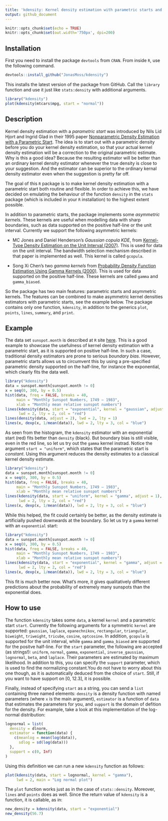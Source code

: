 ```yaml
---
title: 'kdensity: Kernel density estimation with parametric starts and asymmetric kernels'
output: github_document
---
```


```r
knitr::opts_chunk$set(echo = TRUE)
knitr::opts_chunk$set(out.width='750px', dpi=200)
```

## Installation
First you need to install the package `devtools` from `CRAN`. From inside `R`, use the following command.
```r
devtools::install_github("JonasMoss/kdensity")
```
This installs the latest version of the package from GitHub. Call the `library` function and use it just like `stats:density` with additional arguments.
```r
library("kdensity")
plot(kdensity(mtcars$mpg, start = "normal"))
```

## Description

Kernel density estimation with a *parametric start* was introduced by Nils Lid Hjort and Ingrid Glad in their 1995 paper [Nonparametric Density Estimation with a Parametric Start](https://projecteuclid.org/euclid.aos/1176324627). The idea is to start out with a parametric density before you do your kernel density estimation, so that your actual kernel density estimation will be a correction to the original parametric estimate. Why is this a good idea? Because the resulting estimator will be better than an ordinary kernel density estimator whenever the true density is close to your suggestion. And the estimator can be superior to the ordinary kernal density estimator even when the suggestion is pretty far off.

The goal of this `R` package is to make kernel density estimation with a parametric start both routine and flexible. In order to achieve this, we have decided on emulating the behaviour of the function `density` in the `stats` package (which is included in your `R` installation) to the highest extent possible.

In addition to parametric starts, the package implements some *asymmetric kernels*. These kernels are useful when modelling data with sharp boundaries, such as data supported on the positive half-line or the unit interval. Currently we support the following asymmetric kernels:

* MC Jones and Daniel Henderson's *Gaussian copula KDE*, from [Kernel-Type Density Estimation on the Unit Interval (2007)](https://academic.oup.com/biomet/article-abstract/94/4/977/246269). This is used for data on the unit interval. The bandwidth selection mechanism described in that paper is implemented as well. This kernel is called `gcopula`.

* Song Xi Chen's two *gamma kernels* from [Probability Density Function Estimation Using Gamma Kernels (2000)](https://link.springer.com/article/10.1023/A:1004165218295). This is used for data supported on the positive half-line. These kernels are called `gamma` and `gamma_biased`.

So the package has two main features: parametric starts and asymmetric kernels. The features can be combined to make asymmetric kernel densities estimators with parametric starts, see the example below. The package contains only one function, `kdensity`, in addition to the generics `plot`, `points`, `lines`, `summary`, and `print`. 

## Example
The data set `sunspot.month` is described at `R` site [here](https://stat.ethz.ch/R-manual/R-devel/library/datasets/html/sunspot.month.html). This is a good example to showcase the usefulness of kernel density estimation with a parametric start, as it is supported on positive half-line. In such a case, traditional density estimators are prone to serious *boundary bias*. However, parametric starts allows us to circumvent this by using a pre-specified parametric density supported on the half-line, for instance the exponential, which clearly fits the data well.

```r
library("kdensity")
data = sunspot.month[sunspot.month != 0]
x = seq(0, 300, by = 0.5)
hist(data, freq = FALSE, breaks = 40,
     main = "Monthly Sunspot Numbers, 1749 – 1983",
     xlab = "Monthly mean relative sunspot numbers")
lines(kdensity(data, start = "exponential", kernel = "gaussian", adjust = 2),
      lwd = 2, lty = 2, col = "red")
lines(density(data, adjust = 2), lwd = 2, lty = 1)
lines(x, dexp(x, 1/mean(data)), lwd = 2, lty = 3, col = "blue")
```

As seen from the histogram, the `kdensity` estimator with an exponential start (red) fits better than `density` (black). But boundary bias is still visible, even in the red line, so let us try out the `gamma` kernel instrad. Notice the argument `start = "uniform"`, which states that the parametric start is *constant*. Using this argument reduces the density estimates to a classical kernel density estimate.

```r
library("kdensity")
data = sunspot.month[sunspot.month != 0]
x = seq(0, 300, by = 0.5)
hist(data, freq = FALSE, breaks = 40,
     main = "Monthly Sunspot Numbers, 1749 – 1983",
     xlab = "Monthly mean relative sunspot numbers")
lines(kdensity(data, start = "uniform", kernel = "gamma", adjust = 1),
      lwd = 2, lty = 2, col = "red")
lines(x, dexp(x, 1/mean(data)), lwd = 2, lty = 3, col = "blue")
```

While this helped, the fit could certainly be better, as the density estimate is artificially pushed downwards at the boundary. So let us try a `gamma` kernel with an `exponential` start:

```r
library("kdensity")
data = sunspot.month[sunspot.month != 0]
x = seq(0, 300, by = 0.5)
hist(data, freq = FALSE, breaks = 40,
     main = "Monthly Sunspot Numbers, 1749 – 1983",
     xlab = "Monthly mean relative sunspot numbers")
lines(kdensity(data, start = "exponential", kernel = "gamma", adjust = 1),
      lwd = 2, lty = 2, col = "red")
lines(x, dexp(x, 1/mean(data)), lwd = 2, lty = 3, col = "blue")
```

This fit is much better now. What's more, it gives qualitatively different predictions about the probability of extremely many sunspots than the exponential does.

## How to use

The function `kdensity` takes some `data`, a kernel `kernel` and a parametric start `start`. Currently the following arguments for a symmetric `kernel` are supported: `gaussian`, `laplace`, `epanechnikov`, `rectangular`, `triangular`, `biweight`, `triweight`, `tricube`, `cosine`, `optcosine`. In addition, `gcopula` is supported for the unit interval, while `gamma` and `gamma_biased` are supported for the positve half-line. For the `start` parameter, the following are accepted (as strings!): `uniform`, `normal`, `gamma`, `exponential`, `inverse_gaussian`, `lognormal`, `beta`, and `laplace`. Their parameters are estimated by maximum likelihood. In addition to this, you can specify the `support` parameter, which is used to find the normalizing constant.You do not have to worry about this one though, as it is automatically deduced from the choice of `start`. Still, if you want to have support on [0, 12.3], it is possible.

Finally, instead of specifying `start` as a string, you can send a `list` containing three named elements: `density` is a density function with named parameters (where `x` is the main argument), `estimator` is a function of `data` that estimates the parameters for you, and `support` is the domain of defition for the density. For example, take a look at this implementation of the log-normal distribution:


```r
lognormal = list(
  density = dlnorm,
  estimator = function(data) {
    c(meanlog = mean(log(data)),
      sdlog = sd(log(data)))
  },
  support = c(0, Inf)
)
```

Using this definition we can run a new `kdensity` function as follows:

```r
plot(kdensity(data, start = lognormal, kernel = "gamma"), 
     lwd = 2, main = "Log normal plot")
```

The `plot` function works just as in the case of `stats::density`. Moreover, `lines` and `points` does as well. Since the return value of `kdensity` is a function, it is callable, as in:

```r
new_density = kdensity(data, start = "exponential")
new_density(56.7)
```


